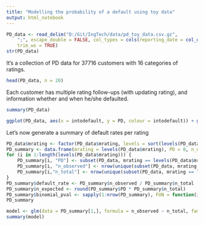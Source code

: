 ```yaml
---
title: "Modelling the probability of a default using toy data"
output: html_notebook
---
```




```r
PD_data <- read_delim("D:/Git/IngTech/data/pd_toy_data.csv.gz", 
    ";", escape_double = FALSE, col_types = cols(reporting_date = col_date(format = "%d-%m-%Y"), default_moment = col_date(format = "%d-%m-%Y"), intodefault = col_logical(), mrating = col_factor(), customer_id = col_factor()), 
    trim_ws = TRUE)
str(PD_data)
```
It's a collection of PD data for 37716 customers with 16 categories of ratings.
```r
head(PD_data, n = 20)
```
Each customer has multiple rating follow-ups (with updating rating), and information whether and when he/she defaulted.
```r
summary(PD_data)
```

```r
ggplot(PD_data, aes(x = intodefault, y = PD, colour = intodefault)) + geom_boxplot() + theme_bw() + facet_wrap(~ mrating)
```
Let's now generate a summary of default rates per rating
```r
PD_data$mrating <- factor(PD_data$mrating, levels = sort(levels(PD_data$mrating)))# sort the mratings first
PD_summary <- data.frame(mrating = levels(PD_data$mrating), PD = 0, n_observed = 0, n_total = 0)
for (i in 1:length(levels(PD_data$mrating))) {
	PD_summary[i, "PD"] <- subset(PD_data, mrating == levels(PD_data$mrating)[i])[1,"PD"]
	PD_summary[i, "n_observed"] <- nrow(unique(subset(PD_data, mrating == levels(PD_data$mrating)[i] & intodefault == TRUE, select = c("customer_id", "mrating"))))
	PD_summary[i,"n_total"] <- nrow(unique(subset(PD_data, mrating == levels(PD_data$mrating)[i], select = c("customer_id", "mrating"))))
}
PD_summary$default_rate <- PD_summary$n_observed / PD_summary$n_total
PD_summary$n_expected <- round(PD_summary$PD * PD_summary$n_total)
PD_summary$binomial_pval <- sapply(1:nrow(PD_summary), FUN = function(i) binom.test(x = PD_summary$n_observed[i], n = PD_summary$n_total[i], p = PD_summary$PD[i], alternative = "two.sided")$p.value)
PD_summary
```



```r
model <- glm(data = PD_summary[1,], formula = n_observed ~ n_total, family = "poisson")
summary(model)
```




